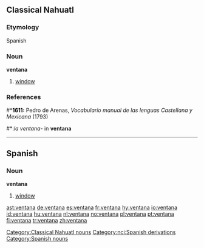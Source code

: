 ==Classical Nahuatl==
===Etymology===
Spanish

===Noun===
'''ventana'''

#[[window]]

===References===
#*'''1611:''' Pedro de Arenas, ''Vocabulario manual de las lenguas Castellana y Mexicana'' (1793)
#*:''la ventana-'' in '''ventana'''
[[Category:Classical Nahuatl nouns]]
[[Category:nci:Spanish derivations]]

----
==Spanish==
===Noun===
'''ventana''' {{f}}

#[[window]]

[[Category:Spanish nouns]]

[[ast:ventana]]
[[de:ventana]]
[[es:ventana]]
[[fr:ventana]]
[[hy:ventana]]
[[io:ventana]]
[[id:ventana]]
[[hu:ventana]]
[[nl:ventana]]
[[no:ventana]]
[[pl:ventana]]
[[pt:ventana]]
[[fi:ventana]]
[[tr:ventana]]
[[zh:ventana]]